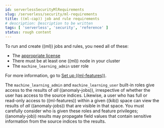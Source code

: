 ```yaml
---
id: serverlessSecurityMlRequirements
slug: /serverless/security/ml-requirements
title: ((ml-cap)) job and rule requirements
# description: Description to be written
tags: [ 'serverless', 'security', 'reference' ]
status: rough content
---
```


<div id="ml-requirements"></div>

To run and create ((ml)) jobs and rules, you need all of these:

* The [appropriate license](((subscriptions)))
* There must be at least one ((ml)) node in your cluster
* The `machine_learning_admin` user role

For more information, go to [Set up ((ml-features))](((ml-docs))/setup.html).

<DocCallOut title="Important" color="warning">

The `machine_learning_admin` and `machine_learning_user` built-in roles give
access to the results of _all_ ((anomaly-jobs)), irrespective of whether the user
has access to the source indices. Likewise, a user who has full or read-only
access to ((ml-features)) within a given ((kib)) space can view the results of _all_
((anomaly-jobs)) that are visible in that space. You must carefully consider who
is given these roles and feature privileges; ((anomaly-job)) results may propagate
field values that contain sensitive information from the source indices to the
results.

</DocCallOut>